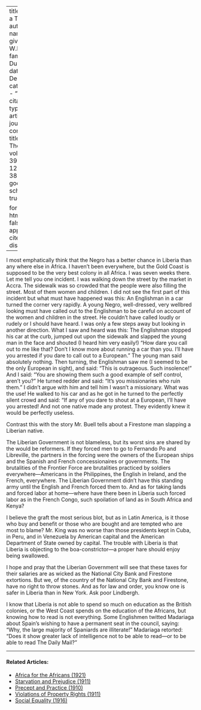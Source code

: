 
---
title: 'From a Traveller'
author:
  - name:
      given: W.E.B.
      family: Du Bois
date: Dec. 1932
categories: 
  - ""
citation: 
  type: article-journal
  container-title: The Crisis
  volume: 39
  issue: 12
  page: 387-388
google-scholar: true

format:
  html:
    toc: false
    appendix-cite-as: display
---


I most emphatically think that the Negro has a better chance in Liberia than any where else in Africa. I haven't been everywhere, but the Gold Coast is supposed to be the very best colony in all Africa. I was seven weeks there. Let me tell you one incident. I was walking down the street by the market in Accra. The sidewalk was so crowded that the people were also filling the street. Most of them women and children. I did not see the first part of this incident but what must have happened was this: An Englishman in a car turned the corner very rapidly. A young Negro, well-dressed, very wellbred looking must have called out to the Englishman to be careful on account of the women and children in the street. He couldn't have called loudly or rudely or I should have heard. I was only a few steps away but looking in another direction. What I saw and heard was this: The Englishman stopped his car at the curb, jumped out upon the sidewalk and slapped the young man in the face and shouted (I heard him very easily!) "How dare you call out to me like that? Don't I know more about running a car than you. I'll have you arrested if you dare to call out to a European." The young man said absolutely nothing. Then turning, the Englishman saw me (I seemed to be the only European in sight), and said: "This is outrageous. Such insolence!" And I said: "You are showing them such a good example of self control, aren't you?" He turned redder and said: "It's you missionaries who ruin them." I didn't argue with him and tell him I wasn't a missionary. What was the use! He walked to his car and as he got in he turned to the perfectly silent crowd and said: "If any of you dare to shout at a European, I'll have you arrested! And not one native made any protest. They evidently knew it would be perfectly useless.

Contrast this with the story Mr. Buell tells about a Firestone man slapping a Liberian native.

The Liberian Government is not blameless, but its worst sins are shared by the would be reformers. If they forced men to go to Fernando Po and Libreville, the partners in the forcing were the owners of the European ships and the Spanish and French concessionaires or governments. The brutalities of the Frontier Force are brutalities  practiced by soldiers everywhere---Americans in the Philippines, the English in Ireland, and the French, everywhere. The Liberian Government didn't have this standing army until the English and French forced them to. And as for taking lands and forced labor at home---where have there been in Liberia such forced labor as in the French Congo, such spoilation of land as in South Africa and Kenya?

I believe the graft the most serious blot, but as in Latin America, is it those who buy and benefit or those who are bought and are tempted who are most to blame? Mr. King was no worse than those presidents kept in Cuba, in Peru, and in Venezuela by American capital and the American Department of State owned by capital. The trouble with Liberia is that Liberia is objecting to the boa-constrictor---a proper hare should enjoy being swallowed.

I hope and pray that the Liberian Government will see that these taxes for their salaries are as wicked as the National City Bank and Firestone extortions. But we, of the country of the National City Bank and Firestone, have no right to throw stones. And as for law and order, you know one is safer in Liberia than in New York. Ask poor Lindbergh.

I know that Liberia is not able to spend so much on education as the British colonies, or the West Coast spends on the education of the Africans, but knowing how to read is not everything. Some Englishmen twitted Madariaga about Spain's wishing to have a permanent seat in the council, saying: "Why, the large majority of Spaniards are illiterate!" Madariaga retorted: "Does it show greater lack of intelligence not to be able to read---or to be able to read The Daily Mail?"

<!-- Similar articles start here -->
<div  class="clear-wrap"></div>
<hr>
#### Related Articles:

* [Africa for the Africans (1921)](/Volumes/23/04/africa_for_the_africans.html)
* [Starvation and Prejudice (1911)](/Volumes/02/02/starvation_and_prejudice.html)
* [Precept and Practice (1910)](/Volumes/01/02/precept_and_practice.html)
* [Violations of Property Rights (1911)](/Volumes/02/01/violations.html)
* [Social Equality (1916)](/Volumes/12/01/social_equality.html)

<!-- Similar articles end here -->
